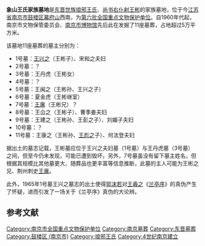 {{文物保护单位
| 级别 = 全国
| 名称 = 象山王氏家族墓地
| 图片 = [[File:Rubbing_of_Wang_Jianzhi's_Epitaph_2012-10.jpg|260px]]<br><small>东晋咸安二年（372）王建之墓志拓本，江宁博物馆藏</small>
| 编号 = 6-248
| 分类 = 古墓葬
| 时代 = [[东晋|晋]]
| 所在 = [[江苏省|江苏省]][[南京市|南京市]]
| 登录 = 2006年
| Cat = 南京市全国重点文物保护单位
}}
'''象山王氏家族墓地'''是[[东晋|东晋]][[士族_(中国)|世族]][[琅邪王氏|琅邪王氏]]、[[尚书右仆射|尚书右仆射]][[王彬_(晋朝)|王彬]]的家族墓地，位于今[[江苏省|江苏省]][[南京市|南京市]][[鼓楼区_(南京)|鼓楼区]][[幕府山|幕府山]]西南，为[[第六批全国重点文物保护单位|第六批全国重点文物保护单位]]。自1960年代起，南京市文物保管委员会、[[南京市博物馆|南京市博物馆]]先后此在发掘了11座墓葬，占地超过5万平方米。{{r|zhang}}{{r|su}}

该墓地11座墓葬的墓主分别为：{{r|zhang}}
* 1号墓：[[王兴之|王兴之]]（王彬子）、宋和之夫妇
* 2号墓：？
* 3号墓：王丹虎（王彬女）
* 4号墓：？
* 5号墓：王闽之（王彬孙、王兴之子）
* 6号墓：夏金虎（王彬继室）
* 7号墓：[[王廙|王廙]]（王彬兄）？{{r|njbwg}}
* 8号墓：王仚之（王彬子）、曹季姜夫妇
* 9号墓：王建之（王彬孙、王彭之子）、刘媚子夫妇
* 10号墓：？
* 11号墓：王康之（王彬孙、[[王彪之|王彪之]]子）、何法登夫妇

据出土的墓志记载，王彬墓应位于王兴之夫妇墓（1号墓）与王丹虎墓（3号墓）之间，但至今仍未发现，可能已遭到毁坏。另外，7号墓虽没有留下墓主姓名，但根据其规模比其他墓更大、随葬品也更丰富等信息推断，此墓的主人可能为王彬之兄、荆州刺史[[王廙|王廙]]。{{r|njbwg}}

此外，1965年1号墓王兴之墓志的出土使得[[郭沫若|郭沫若]]对[[王羲之|王羲之]]《[[兰亭序|兰亭序]]》的真伪产生了怀疑，进而引发了一场关于《兰亭序》真伪的大论辨。

== 参考文献 ==
{{reflist|refs=
<ref name=zhang>{{cite book|title= 《汉唐考古与历史研究》|editor=张学锋|publisher=生活·读书·新知三联书店|year=2013|chapter=南京象山东晋王氏家族墓志研究}}</ref>
<ref name=su>{{cite book|title=《中华人民共和国重大考古发现 1949－1999》|editor=宿白|publisher=文物出版社|year=1999}}</ref>
<ref name=njbwg>{{cite journal|title=南京象山5号、6号、7号墓清理简报|journal=文物|year=1972|issue=11}}</ref>
}}

{{江苏全国重点文物保护单位|nocat}}
[[Category:南京市全国重点文物保护单位|Category:南京市全国重点文物保护单位]]
[[Category:南京墓葬|Category:南京墓葬]]
[[Category:东晋墓葬|Category:东晋墓葬]]
[[Category:鼓楼区_(南京市)|Category:鼓楼区 (南京市)]]
[[Category:琅邪王氏|Category:琅邪王氏]]
[[Category:4世纪南京建立|Category:4世纪南京建立]]